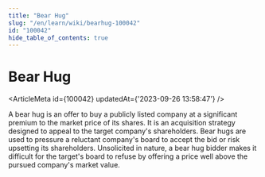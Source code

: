 ```yaml
---
title: "Bear Hug"
slug: "/en/learn/wiki/bearhug-100042"
id: "100042"
hide_table_of_contents: true
---
```



# Bear Hug

<ArticleMeta id={100042} updatedAt={'2023-09-26 13:58:47'} />
<div className='border-solid border-b border-t-0 my-4 border-[var(--ifm-color-gray-300)]' />

A bear hug is an offer to buy a publicly listed company at a significant premium to the market price of its shares. It is an acquisition strategy designed to appeal to the target company's shareholders. Bear hugs are used to pressure a reluctant company's board to accept the bid or risk upsetting its shareholders. Unsolicited in nature, a bear hug bidder makes it difficult for the target's board to refuse by offering a price well above the pursued company's market value.
